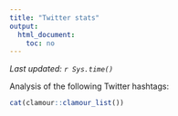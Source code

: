 ```yaml
---
title: "Twitter stats"
output:
  html_document:
    toc: no
---
```


_Last updated: `r Sys.time()`_

Analysis of the following Twitter hashtags:

```r
cat(clamour::clamour_list())
```
